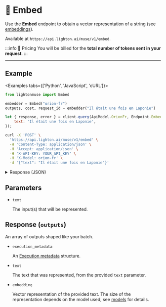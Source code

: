 
# 🔢 Embed

Use the **Embed** endpoint to obtain a vector representation of a string (see [embeddings](/home/concepts#embeddings)).

Available at `https://api.lighton.ai/muse/v1/embed`.

:::info 💸️ Pricing
You will be billed for the **total number of tokens sent in your request**.
:::

---

## Example

<Examples tabs={['Python', 'JavaScript', 'cURL']}>

```python
from lightonmuse import Embed

embedder = Embed("orion-fr")
outputs, cost, request_id = embedder("Il était une fois en Laponie")
```

```js
let { response, error } = client.query(ApiModel.OrionFr, Endpoint.Embed, {
    text: 'Il était une fois en Laponie',
});
```

```bash
curl -X 'POST' \
  'https://api.lighton.ai/muse/v1/embed' \
  -H 'Content-Type: application/json' \
  -H 'Accept: application/json' \
  -H 'X-API-KEY: YOUR_API_KEY' \
  -H 'X-Model: orion-fr' \
  -d '{"text": "Il était une fois en Laponie"}'
```

</Examples>

<details>
<summary>Response (JSON)</summary>

```json
{
    "request_id": "a0b4f1e0-e1a7-48b9-8204-6567efe3957d",
    "outputs": [
        [
            {
                "execution_metadata": {
                    "cost": {
                        "tokens_used": 8,
                        "tokens_input": 8,
                        "tokens_generated": 0,
                        "cost_type": "orion-fr@default",
                        "batch_size": 1
                    },
                    "finish_reason": "length"
                },
                "text": "Il était une fois en Laponie",
                "embedding": [
                    -0.28515625, -0.67724609375, -0.0014142990112304688,
                    //...
                    1.488525390625, 0.08782958984375
                ]
            }
        ]
    ],
    "costs": {
        "orion-fr@default": {
            "total_tokens_used": 8,
            "total_tokens_input": 8,
            "total_tokens_generated": 0,
            "batch_size": 1
        }
    }
}
```

</details>

## Parameters

-   `text` <ParamType type="string/array[string]" /> <ParamWarning warning="⚠️ required" />

    The input(s) that will be represented.

## Response (`outputs`)

An array of outputs shaped like your batch.

-   `execution_metadata` <ParamType type="ExecutionMetadata" />

    An [Execution metadata](/api/specifications/responses/#execution-metadata) structure.

-   `text` <ParamType type="string" />

    The text that was represented, from the provided `text` parameter.

-   `embedding` <ParamType type="array[float]" />

    Vector representation of the provided text. The size of the representation depends on the model used, see [models](/api/models) for details.
